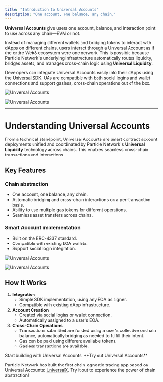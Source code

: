 ```yaml
---
title: "Introduction to Universal Accounts"
description: "One account, one balance, any chain."
---
```


**Universal Accounts** give users one account, balance, and interaction point to use across any chain—EVM or not.

Instead of managing different wallets and bridging tokens to interact with dApps on different chains, users interact through a Universal Account as if the entire Web3 ecosystem were one network. This is possible because Particle Network's underlying infrastructure automatically routes liquidity, bridges assets, and manages cross-chain logic using **Universal Liquidity**.

Developers can integrate Universal Accounts easily into their dApps using the [Universal SDK](/universal-accounts/cha/overview). UAs are compatible with both social logins and wallet connections and support gasless, cross-chain operations out of the box.

<Frame caption="User flow of Particle Network's Universal Accounts.">
  <img
    className="block dark:hidden"
    src="/intro/images/universal-accounts.png"
    alt="Universal Accounts"
  />

  <img
    className="hidden dark:block"
    src="/intro/images/universal-accounts.png"
    alt="Universal Accounts"
  />
</Frame>

---

# Understanding Universal Accounts

From a technical standpoint, Universal Accounts are smart contract account deployments unified and coordinated by Particle Network's **Universal Liquidity** technology across chains. This enables seamless cross-chain transactions and interactions.

## Key Features

### Chain abstraction

- One account, one balance, any chain.
- Automatic bridging and cross-chain interactions on a per-transaction basis.
- Ability to use multiple gas tokens for different operations.
- Seamless asset transfers across chains.

### Smart Account implementation

- Built on the ERC-4337 standard.
- Compatible with existing EOA wallets.
- Support social login integration.

<Frame caption="Composition of Universal Accounts.">
  <img
    className="block dark:hidden"
    src="/intro/images/composition.png"
    alt="Universal Accounts"
  />

  <img
    className="hidden dark:block"
    src="/intro/images/composition.png"
    alt="Universal Accounts"
  />
</Frame>

## How It Works

1. **Integration**
   - Simple SDK implementation, using any EOA as signer.
   - Compatible with existing dApp infrastructure.
2. **Account Creation**
   - Created via social logins or wallet connection.
   - Automatically assigned to a user's EOA.
3. **Cross-Chain Operations**
   - Transactions submitted are funded using a user's collective onchain balance, automatically bridging as needed to fulfill their intent.
   - Gas can be paid using different available tokens.
   - Gasless transactions are available.

<Card title="Try the Universal SDK" icon="code" href="/universal-accounts/cha/web-quickstart">
  Start building with Universal Accounts.
</Card>

<Tip>
  **Try out Universal Accounts**

  Particle Network has built the first chain-agnostic trading app based on Universal Accounts: [UniversalX](https://universalx.app/). Try it out to experience the power of chain abstraction\!
</Tip>
